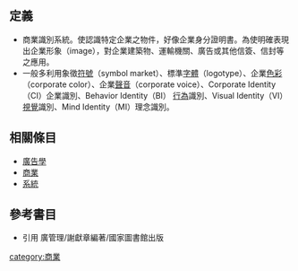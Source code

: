 {{intromissing|time=2010-05-09T06:58:47+00:00}}
==定義==
*商業識別系統。使認識特定企業之物件，好像企業身分證明書。為使明確表現出企業形象（image），對企業建築物、運輸機關、廣告或其他信簽、信封等之應用。
*一般多利用象徵[[符號|符號]]（symbol market）、標準[[字體|字體]]（logotype）、企業[[色彩|色彩]]（corporate color）、企業[[聲音|聲音]]（corporate voice）、Corporate Identity（CI）企業識別、Behavior Identity（BI） [[行為|行為]]識別、Visual Identity（VI） [[視覺|視覺]]識別、Mind Identity（MI）理念識別。
==相關條目==
*[[廣告學|廣告學]]
*[[商業|商業]]
*[[系統|系統]]
==參考書目==
*引用 廣管理/謝獻章編著/國家圖書館出版
{{Commerce-stub}}
[[category:商業|category:商業]]